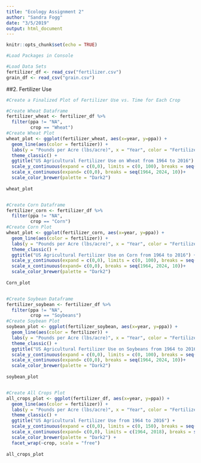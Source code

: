 ```yaml
---
title: "Ecology Assignment 2"
author: "Sandra Fogg"
date: "3/5/2019"
output: html_document
---
```


```r
knitr::opts_chunk$set(echo = TRUE)
```

```r
#Load Packages in Console

#Load Data Sets
fertilizer_df <- read_csv("fertilizer.csv")
grain_df <- read_csv("grain.csv")
```

##2. Fertilizer Use
```r
#Create a Finalized Plot of Fertilizer Use vs. Time for Each Crop

#Create Wheat Dataframe
fertilizer_wheat <- fertilizer_df %>%
  filter(ppa != "NA",
         crop == "Wheat")
#Create Wheat Plot
wheat_plot <- ggplot(fertilizer_wheat, aes(x=year, y=ppa)) +
  geom_line(aes(color = fertilizer)) +
  labs(y = "Pounds per Acre (lbs/acre)", x = "Year", color = "Fertilizer") +
  theme_classic() +
  ggtitle("US Agricultural Fertilizer Use on Wheat from 1964 to 2016") +
  scale_y_continuous(expand = c(0,0), limits = c(0, 100), breaks = seq(0, 100, 10)) +
  scale_x_continuous(expand= c(0,0), breaks = seq(1964, 2024, 10))+
  scale_color_brewer(palette = "Dark2")
  
wheat_plot


#Create Corn Dataframe
fertilizer_corn <- fertilizer_df %>%
  filter(ppa != "NA",
         crop == "Corn")
#Create Corn Plot
wheat_plot <- ggplot(fertilizer_corn, aes(x=year, y=ppa)) +
  geom_line(aes(color = fertilizer)) +
  labs(y = "Pounds per Acre (lbs/acre)", x = "Year", color = "Fertilizer") +
  theme_classic() +
  ggtitle("US Agricultural Fertilizer Use on Corn from 1964 to 2016") +
  scale_y_continuous(expand = c(0,0), limits = c(0, 100), breaks = seq(0, 100, 10)) +
  scale_x_continuous(expand= c(0,0), breaks = seq(1964, 2024, 10))+
  scale_color_brewer(palette = "Dark2")
  
Corn_plot


#Create Soybean Dataframe
fertilizer_soybean <- fertilizer_df %>%
  filter(ppa != "NA",
         crop == "Soybeans")
#Create Soybean Plot
soybean_plot <- ggplot(fertilizer_soybean, aes(x=year, y=ppa)) +
  geom_line(aes(color = fertilizer)) +
  labs(y = "Pounds per Acre (lbs/acre)", x = "Year", color = "Fertilizer") +
  theme_classic() +
  ggtitle("US Agricultural Fertilizer Use on Soybeans from 1964 to 2016") +
  scale_y_continuous(expand = c(0,0), limits = c(0, 100), breaks = seq(0, 100, 10)) +
  scale_x_continuous(expand= c(0,0), breaks = seq(1964, 2024, 10))+
  scale_color_brewer(palette = "Dark2")
  
soybean_plot


#Create All Crops Plot
all_crops_plot <- ggplot(fertilizer_df, aes(x=year, y=ppa)) +
  geom_line(aes(color = fertilizer)) +
  labs(y = "Pounds per Acre (lbs/acre)", x = "Year", color = "Fertilizer") +
  theme_classic() +
  ggtitle("US Agricultural Fertilizer Use from 1964 to 2016") +
  scale_y_continuous(expand = c(0,0), limits = c(0, 150), breaks = seq(0, 150, 10)) +
  scale_x_continuous(expand= c(0,0), limits = c(1964, 2018), breaks = seq(1964, 2018, 10))+
  scale_color_brewer(palette = "Dark2") +
  facet_wrap(~crop, scale = "free") 
  
all_crops_plot
```

